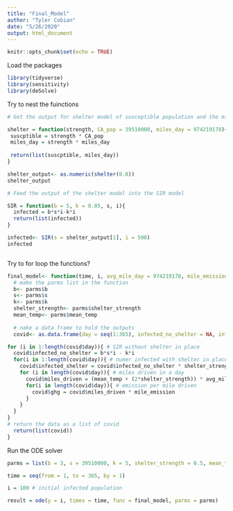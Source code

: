 ```yaml
---
title: "Final_Model"
author: "Tyler Cobian"
date: "5/26/2020"
output: html_document
---
```


```r
knitr::opts_chunk$set(echo = TRUE)
```

Load the packages
```r
library(tidyverse)
library(sensitivity)
library(deSolve)
```


Try to nest the fuinctions
```r
# Get the output for shelter model of susceptible population and the miles driven a day in CA

shelter = function(strength, CA_pop = 39510000, miles_day = 974219178){
 suscptible = strength * CA_pop
 miles_day = strength * miles_day
 
 return(list(suscptible, miles_day))
}

shelter_output<- as.numeric(shelter(0.8))
shelter_output

# Feed the output of the shelter model into the SIR model

SIR = function(b = 5, k = 0.05, s, i){
  infected = b*s*i-k*i
  return(list(infected))
}

infected<- SIR(s = shelter_output[1], i = 500)
infected



```

Try to for loop the functions?
```r

final_model<- function(time, i, avg_mile_day = 974219178, mile_emission = 0.411, parms){
  # make the parms list in the function
  b<- parms$b
  s<- parms$s
  k<- parms$k
  shelter_strength<- parms$shelter_strength
  mean_temp<- parms$mean_temp
  
  # nake a data frame to hold the outputs
  covid<- as.data.frame(day = seq(1:365), infected_no_shelter = NA, infected_shelter = NA, miles_driven = NA, ghg = NA)

for (i in 1:length(covid$day)){ # SIR without shelter in place
  covid$infected_no_shelter = b*s*i - k*i 
  for(i in 1:length(covid$day)){ # numer infected with shelter in place
    covid$infected_shelter = covid$infected_no_shelter * shelter_strength
    for (i in length(covid$day)){ # miles driven in a day
      covid$miles_driven = (mean_temp + (2*shelter_strength)) * avg_mile_day
      for(i in length(covid$day)){ # emission per mile driven
        covid$ghg = covid$miles_driven * mile_emission
      }
    }
  }
}
# return the data as a list of covid  
  return(list(covid))
}

```

Run the ODE solver 
```r
parms = list(b = 3, s = 39510000, k = 5, shelter_strength = 0.5, mean_temp = 2)

time = seq(from = 1, to = 365, by = 1)

i = 100 # initial infected population

result = ode(y = i, times = time, func = final_model, parms = parms)
```


















